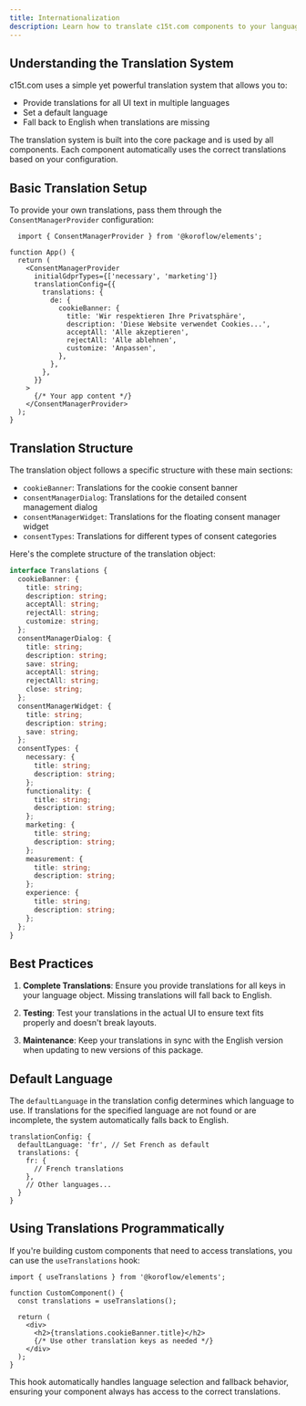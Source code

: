 ```yaml
---
title: Internationalization
description: Learn how to translate c15t.com components to your language with i18n.
---
```


## Understanding the Translation System

c15t.com uses a simple yet powerful translation system that allows you to:
- Provide translations for all UI text in multiple languages
- Set a default language
- Fall back to English when translations are missing

The translation system is built into the core package and is used by all components. Each component automatically uses the correct translations based on your configuration.

## Basic Translation Setup

To provide your own translations, pass them through the `ConsentManagerProvider` configuration:

```tsx
  import { ConsentManagerProvider } from '@koroflow/elements';

function App() {
  return (
    <ConsentManagerProvider
      initialGdprTypes={['necessary', 'marketing']}
      translationConfig={{
        translations: {
          de: {
            cookieBanner: {
              title: 'Wir respektieren Ihre Privatsphäre',
              description: 'Diese Website verwendet Cookies...',
              acceptAll: 'Alle akzeptieren',
              rejectAll: 'Alle ablehnen',
              customize: 'Anpassen',
            },
          },
        },
      }}
    >
      {/* Your app content */}
    </ConsentManagerProvider>
  );
}
```

## Translation Structure

The translation object follows a specific structure with these main sections:

- `cookieBanner`: Translations for the cookie consent banner
- `consentManagerDialog`: Translations for the detailed consent management dialog
- `consentManagerWidget`: Translations for the floating consent manager widget
- `consentTypes`: Translations for different types of consent categories

Here's the complete structure of the translation object:

```typescript
interface Translations {
  cookieBanner: {
    title: string;
    description: string;
    acceptAll: string;
    rejectAll: string;
    customize: string;
  };
  consentManagerDialog: {
    title: string;
    description: string;
    save: string;
    acceptAll: string;
    rejectAll: string;
    close: string;
  };
  consentManagerWidget: {
    title: string;
    description: string;
    save: string;
  };
  consentTypes: {
    necessary: {
      title: string;
      description: string;
    };
    functionality: {
      title: string;
      description: string;
    };
    marketing: {
      title: string;
      description: string;
    };
    measurement: {
      title: string;
      description: string;
    };
    experience: {
      title: string;
      description: string;
    };
  };
}
```

## Best Practices

1. **Complete Translations**: Ensure you provide translations for all keys in your language object. Missing translations will fall back to English.

2. **Testing**: Test your translations in the actual UI to ensure text fits properly and doesn't break layouts.

3. **Maintenance**: Keep your translations in sync with the English version when updating to new versions of this package.

## Default Language

The `defaultLanguage` in the translation config determines which language to use. If translations for the specified language are not found or are incomplete, the system automatically falls back to English.

```tsx
translationConfig: {
  defaultLanguage: 'fr', // Set French as default
  translations: {
    fr: {
      // French translations
    },
    // Other languages...
  }
}
```

## Using Translations Programmatically

If you're building custom components that need to access translations, you can use the `useTranslations` hook:

```tsx
import { useTranslations } from '@koroflow/elements';

function CustomComponent() {
  const translations = useTranslations();
  
  return (
    <div>
      <h2>{translations.cookieBanner.title}</h2>
      {/* Use other translation keys as needed */}
    </div>
  );
}
```

This hook automatically handles language selection and fallback behavior, ensuring your component always has access to the correct translations.

